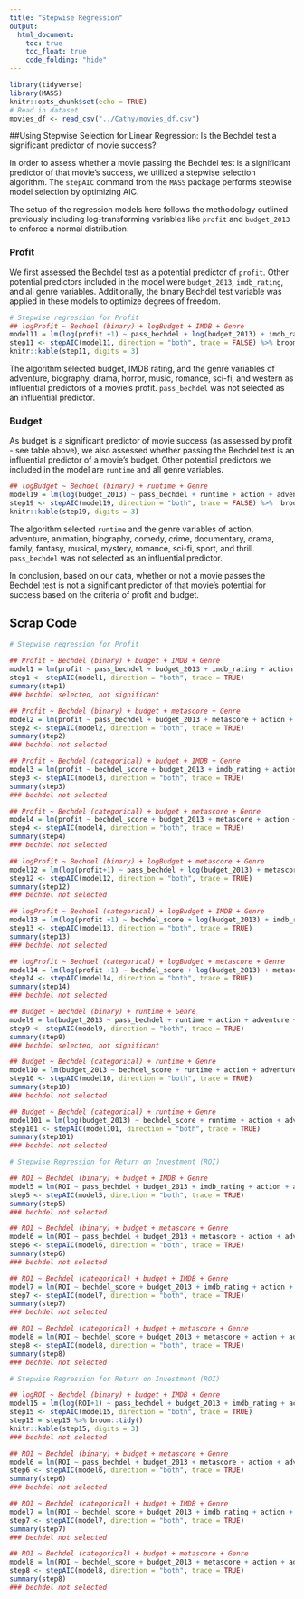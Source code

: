 ---
title: "Stepwise Regression"
output: 
  html_document:
    toc: true
    toc_float: true
    code_folding: "hide"
---

```{r setup, include=FALSE}
library(tidyverse)
library(MASS)
knitr::opts_chunk$set(echo = TRUE)
# Read in dataset
movies_df <- read_csv("../Cathy/movies_df.csv")
```

##Using Stepwise Selection for Linear Regression: Is the Bechdel test a significant predictor of movie success?

In order to assess whether a movie passing the Bechdel test is a significant predictor of that movie's success, we utilized a stepwise selection algorithm. The `stepAIC` command from the `MASS` package performs stepwise model selection by optimizing AIC.

The setup of the regression models here follows the methodology outlined previously including log-transforming variables like `profit` and `budget_2013` to enforce a normal distribution.

### Profit

We first assessed the Bechdel test as a potential predictor of `profit`. Other potential predictors included in the model were `budget_2013`, `imdb_rating`, and all genre variables. Additionally, the binary Bechdel test variable was applied in these models to optimize degrees of freedom.

```{r profit log transfrom, warning=FALSE}
# Stepwise regression for Profit
## logProfit ~ Bechdel (binary) + logBudget + IMDB + Genre
model11 = lm(log(profit +1) ~ pass_bechdel + log(budget_2013) + imdb_rating + action + adventure + animation + biography + comedy + crime + documentary + drama + family + fantasy + history + horror + music + musical + mystery + romance + sci_fi + sport + thriller + war + western, data = movies_df)
step11 <- stepAIC(model11, direction = "both", trace = FALSE) %>% broom::tidy()
knitr::kable(step11, digits = 3)
```
The algorithm selected budget, IMDB rating, and the genre variables of adventure, biography, drama, horror, music, romance, sci-fi, and western as influential predictors of a movie's profit. `pass_bechdel` was not selected as an influential predictor.

### Budget

As budget is a significant predictor of movie success (as assessed by profit - see table above), we also assessed whether passing the Bechdel test is an influential predictor of a movie's budget. Other potential predictors we included in the model are `runtime` and all genre variables.

```{r budget log transform}
## logBudget ~ Bechdel (binary) + runtime + Genre
model19 = lm(log(budget_2013) ~ pass_bechdel + runtime + action + adventure + animation + biography + comedy + crime + documentary + drama + family + fantasy + history + horror + music + musical + mystery + romance + sci_fi + sport + thriller + war + western, data = movies_df)
step19 <- stepAIC(model19, direction = "both", trace = FALSE) %>%  broom::tidy()
knitr::kable(step19, digits = 3)
```
The algorithm selected `runtime` and the genre variables of action, adventure, animation, biography, comedy, crime, documentary, drama, family, fantasy, musical, mystery, romance, sci-fi, sport, and thrill. `pass_bechdel` was not selected as an influential predictor.


In conclusion, based on our data, whether or not a movie passes the Bechdel test is not a significant predictor of that movie's potential for success based on the criteria of profit and budget.


## Scrap Code

```{r profit, include=FALSE}
# Stepwise regression for Profit
 
## Profit ~ Bechdel (binary) + budget + IMDB + Genre
model1 = lm(profit ~ pass_bechdel + budget_2013 + imdb_rating + action + adventure + animation + biography + comedy + crime + documentary + drama + family + fantasy + history + horror + music + musical + mystery + romance + sci_fi + sport + thriller + war + western, data = movies_df)
step1 <- stepAIC(model1, direction = "both", trace = TRUE)
summary(step1)
### bechdel selected, not significant

## Profit ~ Bechdel (binary) + budget + metascore + Genre
model2 = lm(profit ~ pass_bechdel + budget_2013 + metascore + action + adventure + animation + biography + comedy + crime + documentary + drama + family + fantasy + history + horror + music + musical + mystery + romance + sci_fi + sport + thriller + war + western, data = movies_df)
step2 <- stepAIC(model2, direction = "both", trace = TRUE)
summary(step2)
### bechdel not selected 

## Profit ~ Bechdel (categorical) + budget + IMDB + Genre
model3 = lm(profit ~ bechdel_score + budget_2013 + imdb_rating + action + adventure + animation + biography + comedy + crime + documentary + drama + family + fantasy + history + horror + music + musical + mystery + romance + sci_fi + sport + thriller + war + western, data = movies_df)
step3 <- stepAIC(model3, direction = "both", trace = TRUE)
summary(step3)
### bechdel not selected

## Profit ~ Bechdel (categorical) + budget + metascore + Genre
model4 = lm(profit ~ bechdel_score + budget_2013 + metascore + action + adventure + animation + biography + comedy + crime + documentary + drama + family + fantasy + history + horror + music + musical + mystery + romance + sci_fi + sport + thriller + war + western, data = movies_df)
step4 <- stepAIC(model4, direction = "both", trace = TRUE)
summary(step4)
### bechdel not selected

## logProfit ~ Bechdel (binary) + logBudget + metascore + Genre
model12 = lm(log(profit+1) ~ pass_bechdel + log(budget_2013) + metascore + action + adventure + animation + biography + comedy + crime + documentary + drama + family + fantasy + history + horror + music + musical + mystery + romance + sci_fi + sport + thriller + war + western, data = movies_df)
step12 <- stepAIC(model12, direction = "both", trace = TRUE)
summary(step12)
### bechdel not selected 

## logProfit ~ Bechdel (categorical) + logBudget + IMDB + Genre
model13 = lm(log(profit +1) ~ bechdel_score + log(budget_2013) + imdb_rating + action + adventure + animation + biography + comedy + crime + documentary + drama + family + fantasy + history + horror + music + musical + mystery + romance + sci_fi + sport + thriller + war + western, data = movies_df)
step13 <- stepAIC(model13, direction = "both", trace = TRUE)
summary(step13)
### bechdel not selected

## logProfit ~ Bechdel (categorical) + logBudget + metascore + Genre
model14 = lm(log(profit +1) ~ bechdel_score + log(budget_2013) + metascore + action + adventure + animation + biography + comedy + crime + documentary + drama + family + fantasy + history + horror + music + musical + mystery + romance + sci_fi + sport + thriller + war + western, data = movies_df)
step14 <- stepAIC(model14, direction = "both", trace = TRUE)
summary(step14)
### bechdel not selected
```

```{r budget, include=FALSE}
## Budget ~ Bechdel (binary) + runtime + Genre
model9 = lm(budget_2013 ~ pass_bechdel + runtime + action + adventure + animation + biography + comedy + crime + documentary + drama + family + fantasy + history + horror + music + musical + mystery + romance + sci_fi + sport + thriller + war + western, data = movies_df)
step9 <- stepAIC(model9, direction = "both", trace = TRUE)
summary(step9)
### bechdel selected, not significant

## Budget ~ Bechdel (categorical) + runtime + Genre
model10 = lm(budget_2013 ~ bechdel_score + runtime + action + adventure + animation + biography + comedy + crime + documentary + drama + family + fantasy + history + horror + music + musical + mystery + romance + sci_fi + sport + thriller + war + western, data = movies_df)
step10 <- stepAIC(model10, direction = "both", trace = TRUE)
summary(step10)
### bechdel not selected

## Budget ~ Bechdel (categorical) + runtime + Genre
model101 = lm(log(budget_2013) ~ bechdel_score + runtime + action + adventure + animation + biography + comedy + crime + documentary + drama + family + fantasy + history + horror + music + musical + mystery + romance + sci_fi + sport + thriller + war + western, data = movies_df)
step101 <- stepAIC(model101, direction = "both", trace = TRUE)
summary(step101)
### bechdel not selected
```

```{r roi, include=FALSE}
# Stepwise Regression for Return on Investment (ROI)

## ROI ~ Bechdel (binary) + budget + IMDB + Genre
model5 = lm(ROI ~ pass_bechdel + budget_2013 + imdb_rating + action + adventure + animation + biography + comedy + crime + documentary + drama + family + fantasy + history + horror + music + musical + mystery + romance + sci_fi + sport + thriller + war + western, data = movies_df)
step5 <- stepAIC(model5, direction = "both", trace = TRUE)
summary(step5)
### bechdel not selected

## ROI ~ Bechdel (binary) + budget + metascore + Genre
model6 = lm(ROI ~ pass_bechdel + budget_2013 + metascore + action + adventure + animation + biography + comedy + crime + documentary + drama + family + fantasy + history + horror + music + musical + mystery + romance + sci_fi + sport + thriller + war + western, data = movies_df)
step6 <- stepAIC(model6, direction = "both", trace = TRUE)
summary(step6)
### bechdel not selected

## ROI ~ Bechdel (categorical) + budget + IMDB + Genre
model7 = lm(ROI ~ bechdel_score + budget_2013 + imdb_rating + action + adventure + animation + biography + comedy + crime + documentary + drama + family + fantasy + history + horror + music + musical + mystery + romance + sci_fi + sport + thriller + war + western, data = movies_df)
step7 <- stepAIC(model7, direction = "both", trace = TRUE)
summary(step7)
### bechdel not selected

## ROI ~ Bechdel (categorical) + budget + metascore + Genre
model8 = lm(ROI ~ bechdel_score + budget_2013 + metascore + action + adventure + animation + biography + comedy + crime + documentary + drama + family + fantasy + history + horror + music + musical + mystery + romance + sci_fi + sport + thriller + war + western, data = movies_df)
step8 <- stepAIC(model8, direction = "both", trace = TRUE)
summary(step8)
### bechdel not selected

```

```{r log transform roi, include=FALSE}
# Stepwise Regression for Return on Investment (ROI)

## logROI ~ Bechdel (binary) + budget + IMDB + Genre
model15 = lm(log(ROI+1) ~ pass_bechdel + budget_2013 + imdb_rating + action + adventure + animation + biography + comedy + crime + documentary + drama + family + fantasy + history + horror + music + musical + mystery + romance + sci_fi + sport + thriller + war + western, data = movies_df)
step15 <- stepAIC(model15, direction = "both", trace = TRUE)
step15 = step15 %>% broom::tidy()
knitr::kable(step15, digits = 3)
### bechdel not selected

## ROI ~ Bechdel (binary) + budget + metascore + Genre
model6 = lm(ROI ~ pass_bechdel + budget_2013 + metascore + action + adventure + animation + biography + comedy + crime + documentary + drama + family + fantasy + history + horror + music + musical + mystery + romance + sci_fi + sport + thriller + war + western, data = movies_df)
step6 <- stepAIC(model6, direction = "both", trace = TRUE)
summary(step6)
### bechdel not selected

## ROI ~ Bechdel (categorical) + budget + IMDB + Genre
model7 = lm(ROI ~ bechdel_score + budget_2013 + imdb_rating + action + adventure + animation + biography + comedy + crime + documentary + drama + family + fantasy + history + horror + music + musical + mystery + romance + sci_fi + sport + thriller + war + western, data = movies_df)
step7 <- stepAIC(model7, direction = "both", trace = TRUE)
summary(step7)
### bechdel not selected

## ROI ~ Bechdel (categorical) + budget + metascore + Genre
model8 = lm(ROI ~ bechdel_score + budget_2013 + metascore + action + adventure + animation + biography + comedy + crime + documentary + drama + family + fantasy + history + horror + music + musical + mystery + romance + sci_fi + sport + thriller + war + western, data = movies_df)
step8 <- stepAIC(model8, direction = "both", trace = TRUE)
summary(step8)
### bechdel not selected
```
